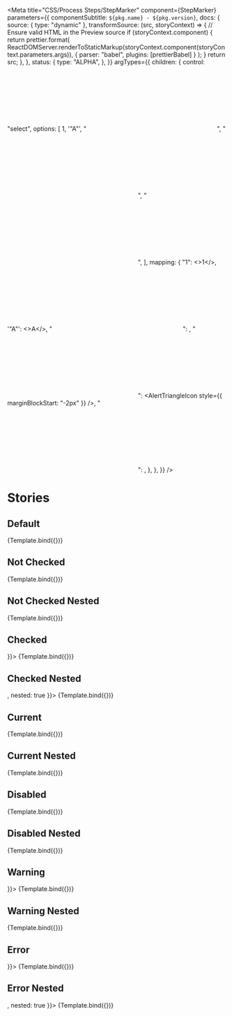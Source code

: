 

<Meta
  title="CSS/Process Steps/StepMarker"
  component={StepMarker}
  parameters={{
    componentSubtitle: `${pkg.name} - ${pkg.version}`,
    docs: {
      source: { type: "dynamic" },
      transformSource: (src, storyContext) => {
        // Ensure valid HTML in the Preview source
        if (storyContext.component) {
          return prettier.format(
            ReactDOMServer.renderToStaticMarkup(storyContext.component(storyContext.parameters.args)),
            { parser: "babel", plugins: [prettierBabel] }
          );
        }
        return src;
      },
    },
    status: {
      type: "ALPHA",
    },
  }}
  argTypes={{
    children: {
      control: "select",
      options: [
        1,
        '"A"',
        "<svg id='checked-icon' path='...'/>",
        "<svg id='alert-icon' path='...'/>",
        "<svg id='error-icon' path='...'/>",
      ],
      mapping: {
        "1": <>1</>,
        '"A"': <>A</>,
        "<svg id='checked-icon' path='...'/>": <CheckedIcon />,
        "<svg id='alert-icon' path='...'/>": <AlertTriangleIcon style={{ marginBlockStart: "-2px" }} />,
        "<svg id='error-icon' path='...'/>": <CloseIcon />,
      },
    },
  }}
/>

# Stories

## Default

<Canvas>
  <Story name="Default" args={{ children: "1" }}>
    {Template.bind({})}
  </Story>
</Canvas>

<ArgsTable story="Default" />

## Not Checked

<Canvas>
  <Story name="Not Checked" args={{ appearance: "not-checked", children: "1" }}>
    {Template.bind({})}
  </Story>
</Canvas>

## Not Checked Nested

<Canvas>
  <Story name="Not Checked Nested" args={{ appearance: "not-checked", nested: true }}>
    {Template.bind({})}
  </Story>
</Canvas>

## Checked

<Canvas>
  <Story name="Checked" args={{ appearance: "checked", children: <CheckedIcon /> }}>
    {Template.bind({})}
  </Story>
</Canvas>

## Checked Nested

<Canvas>
  <Story name="Checked Nested" args={{ appearance: "checked", children: <CheckedIcon />, nested: true }}>
    {Template.bind({})}
  </Story>
</Canvas>

## Current

<Canvas>
  <Story name="Current" args={{ appearance: "current", children: "1" }}>
    {Template.bind({})}
  </Story>
</Canvas>

## Current Nested

<Canvas>
  <Story name="Current Nested" args={{ appearance: "current", nested: true }}>
    {Template.bind({})}
  </Story>
</Canvas>

## Disabled

<Canvas>
  <Story name="Disabled" args={{ appearance: "disabled", children: "1" }}>
    {Template.bind({})}
  </Story>
</Canvas>

## Disabled Nested

<Canvas>
  <Story name="Disabled Nested" args={{ appearance: "disabled", nested: true }}>
    {Template.bind({})}
  </Story>
</Canvas>

## Warning

<Canvas>
  <Story name="Warning" args={{ appearance: "warning", children: <AlertTriangleIcon style={{ marginTop: "-2px" }} /> }}>
    {Template.bind({})}
  </Story>
</Canvas>

## Warning Nested

<Canvas>
  <Story name="Warning Nested" args={{ appearance: "warning", nested: true }}>
    {Template.bind({})}
  </Story>
</Canvas>

## Error

<Canvas>
  <Story name="Error" args={{ appearance: "error", children: <CloseIcon /> }}>
    {Template.bind({})}
  </Story>
</Canvas>

## Error Nested

<Canvas>
  <Story name="Error Nested" args={{ appearance: "error", children: <CloseIcon />, nested: true }}>
    {Template.bind({})}
  </Story>
</Canvas>
